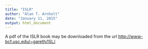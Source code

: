 ```yaml
---
title: "ISLR"
author: "Alan T. Arnholt"
date: "January 11, 2015"
output: html_document
---
```


A pdf of the ISLR book may be downloaded from the url [http://www-bcf.usc.edu/~gareth/ISL/](http://www-bcf.usc.edu/~gareth/ISL/).